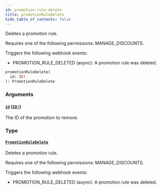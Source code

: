 ```yaml
---
id: promotion-rule-delete
title: promotionRuleDelete
hide_table_of_contents: false
---
```


Deletes a promotion rule.

Requires one of the following permissions: MANAGE_DISCOUNTS.

Triggers the following webhook events:

- PROMOTION_RULE_DELETED (async): A promotion rule was deleted.

```graphql
promotionRuleDelete(
  id: ID!
): PromotionRuleDelete
```

### Arguments

#### [`id`](#) ([`ID!`](../../../developer/api-reference/scalars/id))

The ID of the promotion to remove.

### Type

#### [`PromotionRuleDelete`](../../../developer/api-reference/objects/promotion-rule-delete)

Deletes a promotion rule.

Requires one of the following permissions: MANAGE_DISCOUNTS.

Triggers the following webhook events:

- PROMOTION_RULE_DELETED (async): A promotion rule was deleted.
